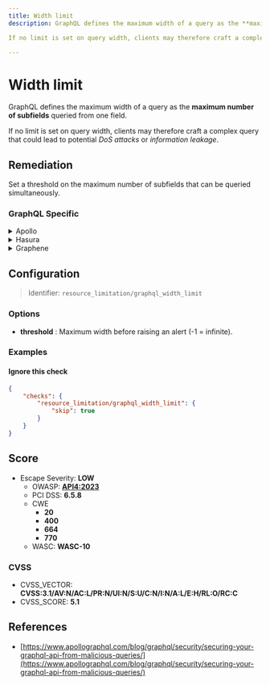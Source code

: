```yaml
---
title: Width limit
description: GraphQL defines the maximum width of a query as the **maximum number of subfields** queried from one field.

If no limit is set on query width, clients may therefore craft a complex query that could lead to potential *DoS attacks* or *information leakage*.

---
```


# Width limit

GraphQL defines the maximum width of a query as the **maximum number of subfields** queried from one field.

If no limit is set on query width, clients may therefore craft a complex query that could lead to potential *DoS attacks* or *information leakage*.


## Remediation

Set a threshold on the maximum number of subfields that can be queried simultaneously.



### GraphQL Specific

<details>
    <summary>Apollo</summary>

Add a module to compute query complexity and set a threshold on this complexity so that overly broad requests get canceled.

For a user-friendly module which requires no schema modification whatsoever, check out the [graphql-validation-complexity](https://github.com/4Catalyzer/graphql-validation-complexity) module.

```javascript
import { createComplexityLimitRule } from 'graphql-validation-complexity';

const ComplexityLimitRule = createComplexityLimitRule(1000);

const apolloServer = new ApolloServer({
    ...
    validationRules: [ComplexityLimitRule],
});
```

For a more customizable module that lets you manually configure the cost of each field/type of your schema, take a look at the [graphql-cost-analysis](https://github.com/pa-bru/graphql-cost-analysis) module.

This second option is best suited for a more realistic complexity estimator as all fields may not be equal in terms of complexity.

To learn more on complexity estimation, you can read: [Securing Your GraphQL API from Malicious Queries](https://www.apollographql.com/blog/graphql/security/securing-your-graphql-api-from-malicious-queries/).


</details>

<details>
    <summary>Hasura</summary>

Hasura allows you to set a width (=node) limit.

 To do so:
 - Go to Project Console > Security Settings > API Limits.
 - Click on "Global".
 - Set a node limit (e.g., 15).


</details>

<details>
    <summary>Graphene</summary>

With `graphene-django`, it is possible to implement a custom GraphQL backend to limit query complexity, such as this one:
[graphene-django query cost analysis / complexity limits](https://gist.github.com/thibaudlabat/7b86f1a4da34eccfbfa524ca7359e87c).


</details>

## Configuration

> Identifier: `resource_limitation/graphql_width_limit`

### Options

- **threshold** : Maximum width before raising an alert (-1 = infinite).
  



### Examples



#### Ignore this check

```json
{
    "checks": {
        "resource_limitation/graphql_width_limit": {
            "skip": true
        }
    }
}
```




## Score

- Escape Severity: **<span className="low-severity">LOW</span>**
  - OWASP: **[API4:2023](https://github.com/OWASP/API-Security/blob/master/editions/2023/en/0xa4-unrestricted-resource-consumption.md)**
  - PCI DSS: **6.5.8**
  - CWE
    - **20**
    - **400**
    - **664**
    - **770**
  - WASC: **WASC-10**
  
  

### CVSS

- CVSS_VECTOR: **CVSS:3.1/AV:N/AC:L/PR:N/UI:N/S:U/C:N/I:N/A:L/E:H/RL:O/RC:C**
- CVSS_SCORE: **5.1**

## References

- [https://www.apollographql.com/blog/graphql/security/securing-your-graphql-api-from-malicious-queries/](https://www.apollographql.com/blog/graphql/security/securing-your-graphql-api-from-malicious-queries/)
  
